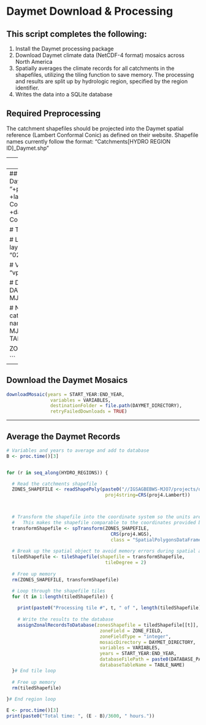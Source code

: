 # Daymet Download & Processing

## This script completes the following:

1. Install the Daymet processing package
2. Download Daymet climate data (NetCDF-4 format) mosaics across North America
3. Spatially averages the climate records for all catchments in the shapefiles, utilizing the tiling function to save memory. The processing and results are split up by hydrologic region, specified by the region identifier.
4. Writes the data into a SQLite database


## Required Preprocessing
The catchment shapefiles should be projected into the Daymet spatial reference (Lambert Conformal Conic) as defined on their website. Shapefile names currently follow the format: "Catchments[HYDRO REGION ID]_Daymet.shp"

---
##Load Libraries
```r
rm(list=ls())

library(maptools) # For reading spatial objects
library(devtools) # For installing package

install_github("Conte-Ecology/zonalDaymet")
library(zonalDaymet)
```


---
## Enter Inputs
```r

# Define the projections of the shapefiles and Daymet data (Lambert Conformal Conic).
proj4.Lambert <- "+proj=lcc +ellps=WGS84 +datum=WGS84 +lat_1=25 +lat_2=60 +lat_0=42.5 +lon_0=-100 +x_0=0 +y_0=0"  # Projected Coordinate System
proj4.WGS <- "+proj=longlat +ellps=WGS84 +datum=WGS84 +no_defs +towgs84=0,0,0"                                    # Geographic Coordinate System

# Temporal range
START_YEAR <- 1980
END_YEAR <- 2014

# List of hydrologic region identifer (used to indicate catchments layer and output database name)
HYDRO_REGIONS <- c("01", "02", "03", "04", "05", "06")

# Variables
VARIABLES <- c("tmax", "tmin", "prcp", "dayl", "srad", "vp", "swe")

# Directory containing all of the raw Daymet mosaic NetCDF files
DAYMET_DIRECTORY <- "//IGSAGBEBWS-MJO7/projects/dataIn/environmental/climate/daymet/Daily"

# Name of the database with Daymet data paired to NHDPlus catchments. The hydrologic region ID will be appended to this name.
DATABASE_PATH <- "//IGSAGBEBWS-MJO7/projects/dataIn/environmental/climate/daymet/NHDHRDV2"
TABLE_NAME <- "climateRecord"

ZONE_FIELD <- "FEATUREID"

```

---
## Download the Daymet Mosaics
```r

downloadMosaic(years = START_YEAR:END_YEAR,
                variables = VARIABLES,
                destinationFolder = file.path(DAYMET_DIRECTORY),
                retryFailedDownloads = TRUE)
```



---
## Average the Daymet Records
```r

# Variables and years to average and add to database
B <- proc.time()[3]


for (r in seq_along(HYDRO_REGIONS)) {

  # Read the catchments shapefile
  ZONES_SHAPEFILE <- readShapePoly(paste0("//IGSAGBEBWS-MJO7/projects/dataIn/environmental/streamStructure/NHDHRDV2/products/daymetShapefiles/Catchments", HYDRO_REGIONS[r], "_Daymet.shp"), 
                                    proj4string=CRS(proj4.Lambert))



  # Transform the shapefile into the coordinate system so the units are in lat/lon. 
  #   This makes the shapefile comparable to the coordinates provided by Daymet NetCDFs in WGS.
  transformShapefile <- spTransform(ZONES_SHAPEFILE,
                                      CRS(proj4.WGS),
                                      class = "SpatialPolygonsDataFrame")
  
  # Break up the spatial object to avoid memory errors during spatial averaging
  tiledShapefile <- tileShapefile(shapefile = transformShapefile,
                                    tileDegree = 2)
  
  # Free up memory
  rm(ZONES_SHAPEFILE, transformShapefile)

  # Loop through the shapefile tiles
  for (t in 1:length(tiledShapefile)) {
    
    print(paste0("Processing tile #", t, " of ", length(tiledShapefile), "."))
    
    # Write the results to the database
    assignZonalRecordsToDatabase(zonesShapefile = tiledShapefile[[t]],
                                  zoneField = ZONE_FIELD,
                                  zoneFieldType = "integer",
                                  mosaicDirectory = DAYMET_DIRECTORY,
                                  variables = VARIABLES, 
                                  years = START_YEAR:END_YEAR,
                                  databaseFilePath = paste0(DATABASE_PATH, "_", HYDRO_REGIONS[r]), 
                                  databaseTableName = TABLE_NAME)
  }# End tile loop
  
  # Free up memory
  rm(tiledShapefile)
  
}# End region loop

E <- proc.time()[3]
print(paste0("Total time: ", (E - B)/3600, " hours."))
```